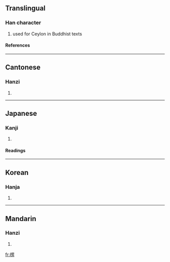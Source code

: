 ==Translingual==
===Han character===
{{Han char|rn=75|rad=木|as=09|sn=13|four=4692<sub>7</sub>|canj=木田中尸 (DWLS)}}
# used for Ceylon in Buddhist texts
====References====
{{Han ref|kx=0540.080|dkj=15149|dj=0927.150|hdz=21250.100|uh=695E|ud=26974|bh=B7AB|bd=47019}}

----
==Cantonese==
===Hanzi===
{{yue-hanzi|jyut=|y=ling4}}
# {{defn|Cantonese}}

----
==Japanese==
===Kanji===
{{ja-kanji|grade=|rs=木09}}
# {{defn|Japanese}} 
====Readings====
{{ja-readings|on=[[ろう]] (rō), [[りょう]] (ryō)|kun=[[かど]] (kado)}}

----
==Korean==
===Hanja===
{{ko-hanja|hangeul=릉>능|eumhun=|rv=reung>neung|mr=rŭng>nŭng|y=lung>nung}}
# {{defn|Korean}}

----
==Mandarin==
===Hanzi===
{{cmn-hanzi|pin=[[léng]] (leng2)|wg=leng<sup>2</sup>}}
# {{defn|Mandarin}}

[[fr:楞]]